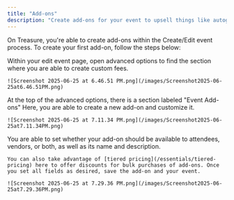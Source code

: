 ```yaml
---
title: "Add-ons"
description: "Create add-ons for your event to upsell things like autograph tickets and additional equipment for vendors"
---
```


On Treasure, you're able to create add-ons within the Create/Edit event process. To create your first add-on, follow the steps below:

<Steps>
  <Step title="Open Advanced Options">
    Within your edit event page, open advanced options to find the section where you are able to create custom fees.

    ![Screenshot 2025-06-25 at 6.46.51 PM.png](/images/Screenshot2025-06-25at6.46.51PM.png)
  </Step>
  <Step title="Create an Add-on">
    At the top of the advanced options, there is a section labeled "Event Add-ons" Here, you are able to create a new add-on and customize it.

    ![Screenshot 2025-06-25 at 7.11.34 PM.png](/images/Screenshot2025-06-25at7.11.34PM.png)
  </Step>
  <Step title="Edit Your Add-on">
    You are able to set whether your add-on should be available to attendees, vendors, or both, as well as its name and description. 

    You can also take advantage of [tiered pricing](/essentials/tiered-pricing) here to offer discounts for bulk purchases of add-ons. Once you set all fields as desired, save the add-on and your event.

    ![Screenshot 2025-06-25 at 7.29.36 PM.png](/images/Screenshot2025-06-25at7.29.36PM.png)
  </Step>
</Steps>